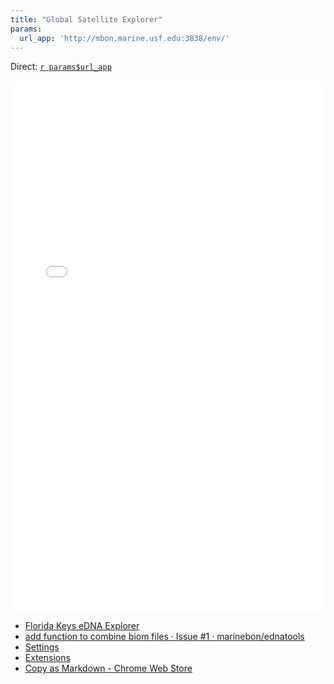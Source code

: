 ```yaml
---
title: "Global Satellite Explorer"
params:
  url_app: 'http://mbon.marine.usf.edu:3838/env/'
---
```


Direct: [`r params$url_app`](`r params$url_app`)

<iframe frameborder='0' width='100%' height='850' src='`r params$url_app`'></iframe>

* [Florida Keys eDNA Explorer](http://mbon.marine.usf.edu/edna-fk.html)
* [add function to combine biom files · Issue #1 · marinebon/ednatools](https://github.com/marinebon/ednatools/issues/1)
* [Settings](chrome://settings/)
* [Extensions](chrome://extensions/)
* [Copy as Markdown - Chrome Web Store](https://chrome.google.com/webstore/detail/copy-as-markdown/fkeaekngjflipcockcnpobkpbbfbhmdn)

